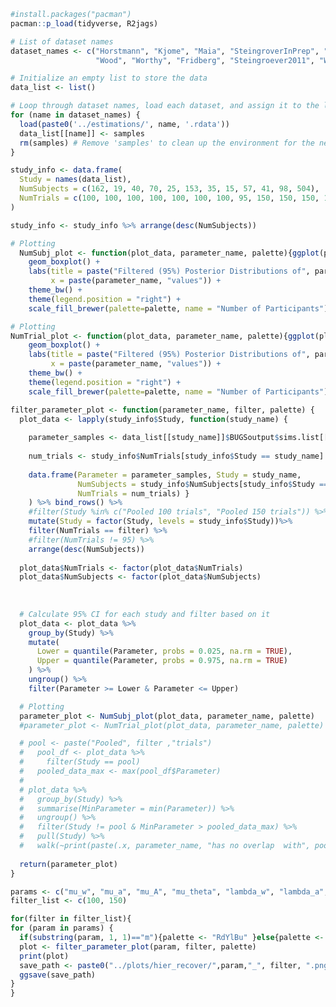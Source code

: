 ```r
#install.packages("pacman")
pacman::p_load(tidyverse, R2jags)
```


```r
# List of dataset names
dataset_names <- c("Horstmann", "Kjome", "Maia", "SteingroverInPrep", "Premkumar", 
                   "Wood", "Worthy", "Fridberg", "Steingroever2011", "Wetzels", "Pooled 150 trials", "Pooled 100 trials")

# Initialize an empty list to store the data
data_list <- list()

# Loop through dataset names, load each dataset, and assign it to the list
for (name in dataset_names) {
  load(paste0('../estimations/', name, '.rdata'))
  data_list[[name]] <- samples
  rm(samples) # Remove 'samples' to clean up the environment for the next iteration
}

study_info <- data.frame(
  Study = names(data_list), 
  NumSubjects = c(162, 19, 40, 70, 25, 153, 35, 15, 57, 41, 98, 504),
  NumTrials = c(100, 100, 100, 100, 100, 100, 100, 95, 150, 150, 150, 100)
)

study_info <- study_info %>% arrange(desc(NumSubjects)) 


```

```r
# Plotting
  NumSubj_plot <- function(plot_data, parameter_name, palette){ggplot(plot_data, aes(x = Parameter, y = Study, fill = NumSubjects)) +
    geom_boxplot() +
    labs(title = paste("Filtered (95%) Posterior Distributions of", parameter_name, "\nacross Studies with", filter, "Trials"),
         x = paste(parameter_name, "values")) +
    theme_bw() +
    theme(legend.position = "right") +
    scale_fill_brewer(palette=palette, name = "Number of Participants")}
```


```r
# Plotting
NumTrial_plot <- function(plot_data, parameter_name, palette){ggplot(plot_data, aes(x = Parameter, y = Study, color = NumTrials)) +
    geom_boxplot() +
    labs(title = paste("Filtered (95%) Posterior Distributions of", parameter_name, "\nacross Studies with 100 or 150 Trials"),
         x = paste(parameter_name, "values")) +
    theme_bw() +
    theme(legend.position = "right") +
    scale_fill_brewer(palette=palette, name = "Number of Participants")}
```


```r
filter_parameter_plot <- function(parameter_name, filter, palette) {
  plot_data <- lapply(study_info$Study, function(study_name) {
    
    parameter_samples <- data_list[[study_name]]$BUGSoutput$sims.list[[parameter_name]]
    
    num_trials <- study_info$NumTrials[study_info$Study == study_name]
    
    data.frame(Parameter = parameter_samples, Study = study_name, 
               NumSubjects = study_info$NumSubjects[study_info$Study == study_name],
               NumTrials = num_trials) }
    ) %>% bind_rows() %>%
    #filter(Study %in% c("Pooled 100 trials", "Pooled 150 trials")) %>% 
    mutate(Study = factor(Study, levels = study_info$Study))%>%
    filter(NumTrials == filter) %>% 
    #filter(NumTrials != 95) %>%
    arrange(desc(NumSubjects))
  
  plot_data$NumTrials <- factor(plot_data$NumTrials)
  plot_data$NumSubjects <- factor(plot_data$NumSubjects)
  
  
  
  # Calculate 95% CI for each study and filter based on it
  plot_data <- plot_data %>%
    group_by(Study) %>%
    mutate(
      Lower = quantile(Parameter, probs = 0.025, na.rm = TRUE),
      Upper = quantile(Parameter, probs = 0.975, na.rm = TRUE)
    ) %>%
    ungroup() %>%
    filter(Parameter >= Lower & Parameter <= Upper)

  # Plotting
  parameter_plot <- NumSubj_plot(plot_data, parameter_name, palette)
  #parameter_plot <- NumTrial_plot(plot_data, parameter_name, palette)

  # pool <- paste("Pooled", filter ,"trials")
  #   pool_df <- plot_data %>% 
  #     filter(Study == pool) 
  #   pooled_data_max <- max(pool_df$Parameter)
  #   
  # plot_data %>% 
  #   group_by(Study) %>%
  #   summarise(MinParameter = min(Parameter)) %>%
  #   ungroup() %>%
  #   filter(Study != pool & MinParameter > pooled_data_max) %>%
  #   pull(Study) %>%
  #   walk(~print(paste(.x, parameter_name, "has no overlap  with", pool)))
  
  return(parameter_plot)
}
```


```r
params <- c("mu_w", "mu_a", "mu_A", "mu_theta", "lambda_w", "lambda_a", "lambda_A", "lambda_theta")
filter_list <- c(100, 150)
```

```r
for(filter in filter_list){
for (param in params) {
  if(substring(param, 1, 1)=="m"){palette <- "RdYlBu" }else{palette <- "PRGn"}
  plot <- filter_parameter_plot(param, filter, palette)
  print(plot)
  save_path <- paste0("../plots/hier_recover/",param,"_", filter, ".png")
  ggsave(save_path)
}
}
```



